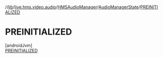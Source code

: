 //[lib](/api-reference/android/v2/home/content)/[live.hms.video.audio](../../../index)/[HMSAudioManager](../../index)/[AudioManagerState](../index)/[PREINITIALIZED](index)

# PREINITIALIZED

[androidJvm]\
[PREINITIALIZED](index)

